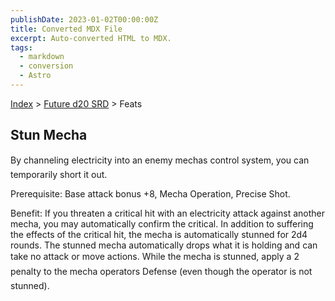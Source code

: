 ```yaml
---
publishDate: 2023-01-02T00:00:00Z
title: Converted MDX File
excerpt: Auto-converted HTML to MDX.
tags:
  - markdown
  - conversion
  - Astro
---
```


[Index](-index) > [Future d20 SRD](future-d20-srd-index) > Feats

## Stun Mecha

By channeling electricity into an enemy mechas control system, you can temporarily short it out.

Prerequisite: Base attack bonus +8, Mecha Operation, Precise Shot.

Benefit: If you threaten a critical hit with an electricity attack against another mecha, you may automatically confirm the critical. In addition to suffering the effects of the critical hit, the mecha is automatically stunned for 2d4 rounds. The stunned mecha automatically drops what it is holding and can take no attack or move actions. While the mecha is stunned, apply a 2 penalty to the mecha operators Defense (even though the operator is not stunned).
